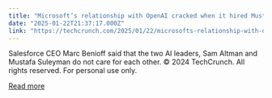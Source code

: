 ```yaml
---
title: "Microsoft’s relationship with OpenAI cracked when it hired Mustafa Suleyman, rival Marc Benioff says"
date: "2025-01-22T21:37:17.000Z"
link: "https://techcrunch.com/2025/01/22/microsofts-relationship-with-openai-cracked-when-it-hired-mustafa-suleyman-rival-marc-benioff-says/"
---
```


Salesforce CEO Marc Benioff said that the two AI leaders, Sam Altman and Mustafa Suleyman do not care for each other.
© 2024 TechCrunch. All rights reserved. For personal use only.


[Read more](https://techcrunch.com/2025/01/22/microsofts-relationship-with-openai-cracked-when-it-hired-mustafa-suleyman-rival-marc-benioff-says/)
